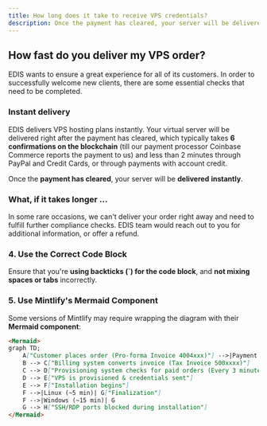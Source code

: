 ```yaml
---
title: How long does it take to receive VPS credentials?
description: Once the payment has cleared, your server will be delivered instantly.
---
```


## How fast do you deliver my VPS order?

EDIS wants to ensure a great experience for all of its customers.&#x20;
In order to successfully welcome new clients, there are some essential checks that need to be completed.

### &#xA;Instant delivery

EDIS delivers VPS hosting plans instantly. Your virtual server will be delivered right after the payment has cleared, which typically takes **6 confirmations on the blockchain** (till our payment processor Coinbase Commerce reports the payment to us) and less than 2 minutes through PayPal and Credit Cards, or through payments with account credit.

Once the **payment has cleared**, your server will be **delivered** **instantly**.

### What, if it takes longer ...

In some rare occasions, we can't deliver your order right away and need to fulfill further compliance checks. EDIS team would reach out to you for additional information, or offer a refund.

### **4. Use the Correct Code Block**

Ensure that you're **using backticks (\`) for the code block**, and **not mixing spaces or tabs** incorrectly.

### **5. Use Mintlify's Mermaid Component**

Some versions of Mintlify may require wrapping the diagram with their **Mermaid component**:

```markdown
<Mermaid>
graph TD;
    A["Customer places order (Pro-forma Invoice 4004xxx)"] -->|Payment made| B["Payment provider confirms transaction"]
    B --> C["Billing system converts invoice (Tax Invoice 500xxxx)"]
    C --> D["Provisioning system checks for paid orders (Every 3 minutes)"]
    D --> E["VPS is provisioned & credentials sent"]
    E --> F["Installation begins"]
    F -->|Linux (~5 min)| G["Finalization"]
    F -->|Windows (~15 min)| G
    G --> H["SSH/RDP ports blocked during installation"]
</Mermaid>
```